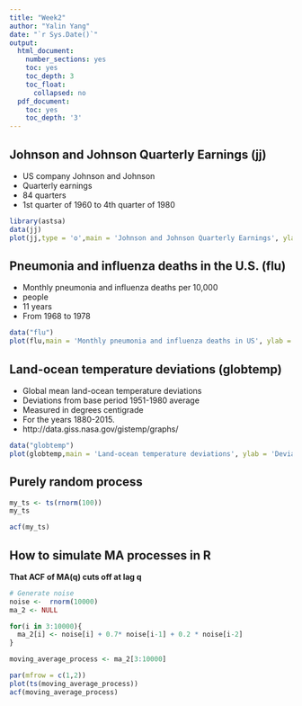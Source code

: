 ```yaml
---
title: "Week2"
author: "Yalin Yang"
date: "`r Sys.Date()`"
output:
  html_document:
    number_sections: yes
    toc: yes
    toc_depth: 3
    toc_float:
      collapsed: no
  pdf_document:
    toc: yes
    toc_depth: '3'
--- 
```


## Johnson and Johnson Quarterly Earnings (jj)
* US company Johnson and Johnson
* Quarterly earnings
* 84 quarters
* 1st quarter of 1960 to 4th quarter of 1980

```r
library(astsa)
data(jj)
plot(jj,type = 'o',main = 'Johnson and Johnson Quarterly Earnings', ylab = 'Earnings',xlab = 'Years')
```

## Pneumonia and influenza deaths in the U.S. (flu)
* Monthly pneumonia and influenza deaths per 10,000
* people
* 11 years
* From 1968 to 1978

```r
data("flu")
plot(flu,main = 'Monthly pneumonia and influenza deaths in US', ylab = 'deaths per 10,000 people',xlab = 'Months')

```

## Land-ocean temperature deviations (globtemp)
* Global mean land-ocean temperature deviations
* Deviations from base period 1951-1980 average
* Measured in degrees centigrade
* For the years 1880-2015.
* http://data.giss.nasa.gov/gistemp/graphs/

```r
data("globtemp")
plot(globtemp,main = 'Land-ocean temperature deviations', ylab = 'Deviation',xlab = 'Years')
```

## Purely random process

```r
my_ts <- ts(rnorm(100))
my_ts
```

```r
acf(my_ts)
```
## How to simulate MA processes in R
**That ACF of MA(q) cuts off at lag q**
```r
# Generate noise
noise <-  rnorm(10000)
ma_2 <- NULL

for(i in 3:10000){
  ma_2[i] <- noise[i] + 0.7* noise[i-1] + 0.2 * noise[i-2]
}

moving_average_process <- ma_2[3:10000]

par(mfrow = c(1,2))
plot(ts(moving_average_process))
acf(moving_average_process)
```

